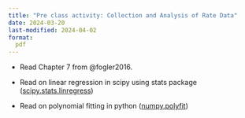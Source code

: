 ```yaml
---
title: "Pre class activity: Collection and Analysis of Rate Data"
date: 2024-03-20
last-modified: 2024-04-02
format:
  pdf
---
```


- Read Chapter 7 from @fogler2016.

* Read on linear regression in scipy using stats package
  ([scipy.stats.linregress](https://docs.scipy.org/doc/scipy/reference/generated/scipy.stats.linregress.html))

* Read on polynomial fitting in python
  ([numpy.polyfit](https://numpy.org/doc/stable/reference/generated/numpy.polyfit.html))



